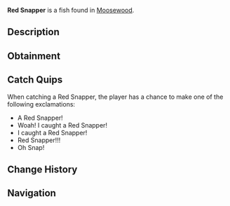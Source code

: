 {{FishInfobox
|image          = Red Snapper.png
|rarity         = Common
|sea            = First Sea
|location       = [[Moosewood]]
|sublocation    = Saltwater
|sources        = Fishing Rod
|radar_location = 
|xp             = 80
|weather        = 
|time           = 
|season         = Summer, Autumn
|bait           = 
|base_weight    = 7
|base_value     = 70
|weight_range   = 6
|base_chance    = 75
|base_resil     = 75
}}
'''Red Snapper''' is a {{Rarity|Common}} fish found in [[Moosewood]].

== Description ==
{{Description|The Red Snapper is a common salt water fish that can be commonly found all around Moosewoods oceans. They are a very noticeable fish with their obvious red and light red tones.|Bestiary Entry}}

== Obtainment ==
{{Description|Found in saltwater near Moosewood Docks. Prefers the Summer and Autumn.|Bestiary Hint}}
{{Fish Availability|
Bloop Fish Hunt
Moosewood/Docks
Moosewood/Seaweed and Mini-Island
Moosewood/Surrounding Ocean
|top_rods      = 
Leviathan's Fang Rod\221056.71\159305.79;
Free Spirit Rod\216364.25\132687.87;
Trident Rod\209138.95\106374.86;
Azure Of Lagoon\198335.18\170274.32;
No-Life Rod\187223.85\159788.5;
Training Rod\169969.07\173479.98;
Flimsy Rod\138431.44\125175.42;
Resourceful Rod\162920.91\187288.48;
Abyssal Specter Rod\177448.09\198684.32;
Fang of the Eclipse\179170.67\198535.54;
Egg Rod\173703.59\196762.64;
Wildflower Rod\174270.52\195654.6;
Wisdom Rod\169439.36\194781.87;
Seraphic Rod\185274.43\150268.82;
Ethereal Prism Rod\181487.85\91715.62;
Astralhook Rod\180306.26\47030.93;
Challenger's Rod\179217.73\149314.65;
Rod Of The Forgotten Fang\177677.84\137266.79;
Blazebringer Rod\176718.17\193085.38;
Rod Of The Exalted One\174908.68\130931.22;
Verdant Shear Rod\173362.55\194720.41;
Zeus Rod\171841.68\191758.55;
Rod Of The Depths\171473.85\124973.3;
Depthseeker Rod\167804.86\184786.93;
Volcanic Rod\167256.11\187272.6;
Avalanche Rod\165329.76\168706.78;
Steady Rod\80107.28\80107.28
|recommended   = Trident Rod
}}

== Catch Quips ==
When catching a Red Snapper, the player has a chance to make one of the following exclamations:
* A Red Snapper!
* Woah! I caught a Red Snapper!
* I caught a Red Snapper!
* Red Snapper!!!
* Oh Snap!

== Change History ==
{{Change History|{{subst:Current Version}}}}

== Navigation ==
{{Fish Navbox|Moosewood}}
